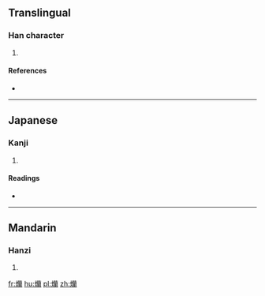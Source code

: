 ==Translingual==

===Han character===
{{Han char|rn=86|rad=火|as=21|sn=25|four=|canj=FTAW}}

# {{defn|Han|sort=火21}}

====References====
* {{Han ref|kx=0688.120|dkj=19633|dj=1099.280|hdz=32250.150|uh=7224|ud=29220}}

----

==Japanese==

===Kanji===
{{ja-kanji|grade=|rs=火21}}

# {{defn|lang=ja|sort=火21}}

====Readings====
* {{ja-readings|on=[[らん]] (ran)|kun=[[ただれる]] (tadareru)}}

----

==Mandarin==

===Hanzi===
{{cmn-hanzi|pin=[[làn]] ([[lan4]])|wg=lan<sup>4</sup>}}

# {{defn|lang=cmn|sort=火21}}

[[fr:爤]]
[[hu:爤]]
[[pl:爤]]
[[zh:爤]]